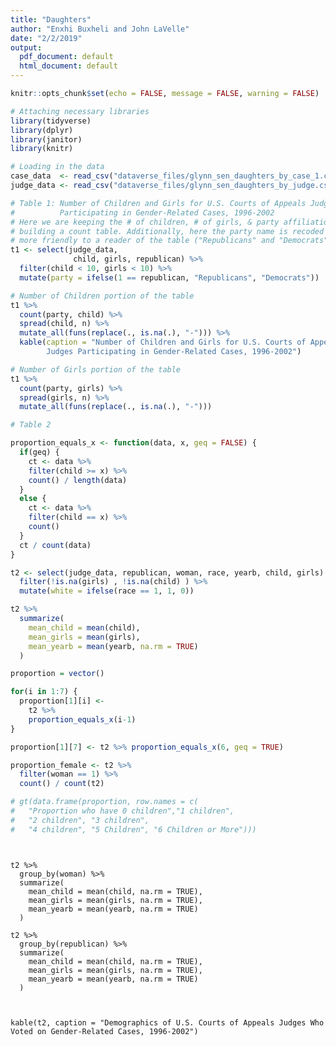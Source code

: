 ```yaml
---
title: "Daughters"
author: "Enxhi Buxheli and John LaVelle"
date: "2/2/2019"
output:
  pdf_document: default
  html_document: default
---
```


```r
knitr::opts_chunk$set(echo = FALSE, message = FALSE, warning = FALSE)

# Attaching necessary libraries
library(tidyverse)
library(dplyr)
library(janitor)
library(knitr)
```

```r
# Loading in the data
case_data  <- read_csv("dataverse_files/glynn_sen_daughters_by_case_1.csv") %>% clean_names()
judge_data <- read_csv("dataverse_files/glynn_sen_daughters_by_judge.csv") %>% clean_names()

# Table 1: Number of Children and Girls for U.S. Courts of Appeals Judges 
#          Participating in Gender-Related Cases, 1996-2002
# Here we are keeping the # of children, # of girls, & party affiliation and
# building a count table. Additionally, here the party name is recoded to be
# more friendly to a reader of the table ("Republicans" and "Democrats")
t1 <- select(judge_data,
              child, girls, republican) %>% 
  filter(child < 10, girls < 10) %>% 
  mutate(party = ifelse(1 == republican, "Republicans", "Democrats"))

# Number of Children portion of the table
t1 %>% 
  count(party, child) %>% 
  spread(child, n) %>% 
  mutate_all(funs(replace(., is.na(.), "-"))) %>% 
  kable(caption = "Number of Children and Girls for U.S. Courts of Appeals 
        Judges Participating in Gender-Related Cases, 1996-2002")

# Number of Girls portion of the table
t1 %>% 
  count(party, girls) %>% 
  spread(girls, n) %>% 
  mutate_all(funs(replace(., is.na(.), "-")))
```

```r
# Table 2

proportion_equals_x <- function(data, x, geq = FALSE) {
  if(geq) {
    ct <- data %>%
    filter(child >= x) %>% 
    count() / length(data)
  }
  else {
    ct <- data %>% 
    filter(child == x) %>% 
    count()
  }
  ct / count(data)
}

t2 <- select(judge_data, republican, woman, race, yearb, child, girls) %>% 
  filter(!is.na(girls) , !is.na(child) ) %>% 
  mutate(white = ifelse(race == 1, 1, 0))

t2 %>% 
  summarize(
    mean_child = mean(child),
    mean_girls = mean(girls),
    mean_yearb = mean(yearb, na.rm = TRUE)
  )

proportion = vector()

for(i in 1:7) {
  proportion[1][i] <- 
    t2 %>% 
    proportion_equals_x(i-1)
}

proportion[1][7] <- t2 %>% proportion_equals_x(6, geq = TRUE)

proportion_female <- t2 %>% 
  filter(woman == 1) %>% 
  count() / count(t2)

# gt(data.frame(proportion, row.names = c(
# 	"Proportion who have 0 children","1 children",
# 	"2 children", "3 children",
# 	"4 children", "5 Children", "6 Children or More")))



```
```

t2 %>% 
  group_by(woman) %>% 
  summarize(
    mean_child = mean(child, na.rm = TRUE),
    mean_girls = mean(girls, na.rm = TRUE),
    mean_yearb = mean(yearb, na.rm = TRUE)
  )

t2 %>% 
  group_by(republican) %>% 
  summarize(
    mean_child = mean(child, na.rm = TRUE),
    mean_girls = mean(girls, na.rm = TRUE),
    mean_yearb = mean(yearb, na.rm = TRUE)
  ) 



kable(t2, caption = "Demographics of U.S. Courts of Appeals Judges Who Voted on Gender-Related Cases, 1996-2002")

```